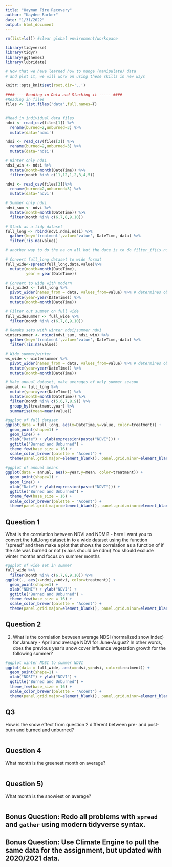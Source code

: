 ```yaml
---
title: "Hayman Fire Recovery"
author: "Kaydee Barker"
date: "1/31/2022"
output: html_document
---
```


```r

rm(list=ls()) #clear global environment/workspace

library(tidyverse)
library(tidyr)
library(ggthemes)
library(lubridate)

# Now that we have learned how to munge (manipulate) data
# and plot it, we will work on using these skills in new ways

knitr::opts_knit$set(root.dir='..')
```


```r
####-----Reading in Data and Stacking it ----- ####
#Reading in files
files <- list.files('data',full.names=T)


#Read in individual data files
ndmi <- read_csv(files[1]) %>% 
  rename(burned=2,unburned=3) %>%
  mutate(data='ndmi')

ndsi <- read_csv(files[2]) %>% 
  rename(burned=2,unburned=3) %>%
  mutate(data='ndsi')

# Winter only ndsi
ndsi_win <- ndsi %>%
  mutate(month=month(DateTime)) %>%
  filter(month %in% c(11,12,1,2,3,4,5))

ndvi <- read_csv(files[3])%>% 
  rename(burned=2,unburned=3) %>%
  mutate(data='ndvi')

# Summer only ndvi
ndvi_sum <- ndvi %>%
  mutate(month=month(DateTime)) %>%
  filter(month %in% c(6,7,8,9,10))

# Stack as a tidy dataset
full_long <- rbind(ndvi,ndmi,ndsi) %>%
  gather(key='treatment',value='value',-DateTime,-data) %>%
  filter(!is.na(value))

# another way to do the na on all but the date is to do filter_if(is.numeric, all_vars(!is.na(.)))

# Convert full_long dataset to wide format
full_wide<-spread(full_long,data,value)%>%
  mutate(month=month(DateTime),
         year = year(DateTime))

# Convert to wide with modern
full_wide2 <- full_long %>%
  pivot_wider(names_from = data, values_from=value) %>% # determines observation name and value columns
  mutate(year=year(DateTime)) %>%
  mutate(month=month(DateTime)) 

# Filter out summer on full wide
full_widesummer <- full_wide %>%
  filter(month %in% c(6,7,8,9,10)) 

# Remake sets with winter ndsi/summer ndvi
wintersummer <- rbind(ndvi_sum, ndsi_win) %>%
  gather(key='treatment',value='value',-DateTime,-data) %>%
  filter(!is.na(value))

# Wide summer/winter
ws_wide <- wintersummer %>%
  pivot_wider(names_from = data, values_from=value) %>% # determines observation name and value columns
  mutate(year=year(DateTime)) %>%
  mutate(month=month(DateTime)) 

# Make annual dataset, make averages of only summer season
annual <- full_long %>%
  mutate(year=year(DateTime)) %>%
  mutate(month=month(DateTime)) %>%
  filter(month %in% c(5,6,7,8,9)) %>%
  group_by(treatment,year) %>%
  summarise(mean=mean(value))

```

```r

#ggplot of full dataset
ggplot(data = full_long, aes(x=DateTime,y=value, color=treatment)) + 
  geom_point(shape=1) + 
  geom_line() +
  xlab("Date") + ylab(expression(paste("NDVI"))) +
  ggtitle("Burned and Unburned") +
  theme_few(base_size = 16) +
  scale_color_brewer(palette = "Accent") +
  theme(panel.grid.major=element_blank(), panel.grid.minor=element_blank(), legend.position="bottom")

#ggplot of annual means
ggplot(data = annual, aes(x=year,y=mean, color=treatment)) + 
  geom_point(shape=1) + 
  geom_line() +
  xlab("Date") + ylab(expression(paste("NDVI"))) +
  ggtitle("Burned and Unburned") +
  theme_few(base_size = 16) +
  scale_color_brewer(palette = "Accent") +
  theme(panel.grid.major=element_blank(), panel.grid.minor=element_blank(), legend.position="bottom")

```


## Question 1

What is the correlation between NDVI and NDMI? - here I want you to
convert the full_long dataset in to a wide dataset using the 
function "spread" and then make a plot that shows the correlation as a
function of if the site was burned or not (x axis should be ndmi)
You should exclude winter months and focus on summer months

```r

#ggplot of wide set in summer
full_wide %>%
  filter(month %in% c(6,7,8,9,10)) %>%
ggplot(., aes(x=ndmi,y=ndvi, color=treatment)) + 
  geom_point(shape=1) + 
  xlab("NDMI") + ylab("NDVI") +
  ggtitle("Burned and Unburned") +
  theme_few(base_size = 16) +
  scale_color_brewer(palette = "Accent") +
  theme(panel.grid.major=element_blank(), panel.grid.minor=element_blank(), legend.position="bottom")

```

## Question 2 

2) What is the correlation between average NDSI (normalized
 snow index) for January - April and average NDVI for June-August?
In other words, does the previous year's snow cover influence vegetation
 growth for the following summer?

```r

#ggplot winter NDSI to summer NDVI
ggplot(data = full_wide, aes(x=ndsi,y=ndvi, color=treatment)) + 
  geom_point(shape=1) + 
  xlab("NDSI") + ylab("NDVI") +
  ggtitle("Burned and Unburned") +
  theme_few(base_size = 16) +
  scale_color_brewer(palette = "Accent") +
  theme(panel.grid.major=element_blank(), panel.grid.minor=element_blank(), legend.position="bottom")

```

## Q3

How is the snow effect from question 2 different between pre- and post-burn
and burned and unburned? 

```r



```

## Question 4

What month is the greenest month on average? 

```r



```


## Question 5) 

What month is the snowiest on average?

```r



```

## Bonus Question: Redo all problems with `spread` and `gather` using modern tidyverse syntax. 


## Bonus Question: Use Climate Engine to pull the same data for the assignment, but updated with 2020/2021 data.




